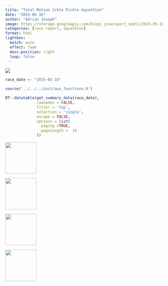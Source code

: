 ```yaml
---
title: "Total Motion Ickle Pickle Aquathlon"
date: "2015-05-16"
author: "Adrian Joseph"
image: https://storage.googleapis.com/blogs_josa/sport_small/2015-05-16_TOTAL_MOTION_ICKLE_PICKLE_AQUATHLON/img/00.png
categories: [race report, aquathlon]
format: html
lightbox:
  match: auto
  effect: fade
  desc-position: right
  loop: false
---
```


![](https://storage.googleapis.com/blogs_josa/sport_small/2015-05-16_TOTAL_MOTION_ICKLE_PICKLE_AQUATHLON/img/00.png)


```r
race_date <- "2015-05-16"

source('../../../inst/aux_functions.R')

DT::datatable(get_summary_data(race_date),
              rownames = FALSE,
              filter = 'top',
              selection = 'single',
              escape = FALSE,
              options = list(
                paging =TRUE,
                pageLength =  10
              ))
```




::: {layout-ncol=4}
![](https://storage.googleapis.com/blogs_josa/sport_small/2015-05-16_TOTAL_MOTION_ICKLE_PICKLE_AQUATHLON/img/00.png){ width="100" group="hi" }

![](https://storage.googleapis.com/blogs_josa/sport_small/2015-05-16_TOTAL_MOTION_ICKLE_PICKLE_AQUATHLON/img/01.png){ width="100" group="hi" }

![](https://storage.googleapis.com/blogs_josa/sport_small/2015-05-16_TOTAL_MOTION_ICKLE_PICKLE_AQUATHLON/img/02.png){ width="100" group="hi" }

![](https://storage.googleapis.com/blogs_josa/sport_small/2015-05-16_TOTAL_MOTION_ICKLE_PICKLE_AQUATHLON/img/03.jpg){ width="100" group="hi" }


:::
